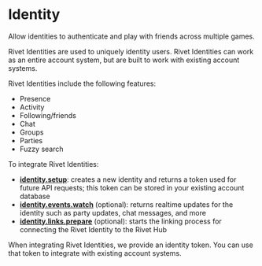 
<HeroPattern />

# Identity

<Summary>Allow identities to authenticate and play with friends across multiple games.</Summary>

Rivet Identities are used to uniquely identity users. Rivet Identities can work as an entire account system, but are built to work with existing account systems.

Rivet Identities include the following features:

- Presence
- Activity
- Following/friends
- Chat
- Groups
- Parties
- Fuzzy search

To integrate Rivet Identities:

- **[identity.setup](/identity/api/post-identities)**: creates a new identity and returns a token used for future API requests; this token can be stored in your existing account database
- **[identity.events.watch](/identity/api/get-events-live)** (optional): returns realtime updates for the identity such as party updates, chat messages, and more
- **[identity.links.prepare](/identity/api/post-game-links)** (optional): starts the linking process for connecting the Rivet Identity to the Rivet Hub

When integrating Rivet Identities, we provide an identity token. You can use that token to integrate with existing account systems.

<ResourceGroup>
  <Resource title='Friend discovery mechanisms' icon={faCompass} href='/identity/concepts/friend-discovery' />
  <Resource title='identity.setup' icon={faCode} iconType='duotone' href='/identity/api/post-identities' />
  <Resource
    title='identity.events.watch'
    icon={faCode}
    iconType='duotone'
    href='/identity/api/get-events-live'
  />
  <Resource
    title='identity.links.prepare'
    icon={faCode}
    iconType='duotone'
    href='/identity/api/post-game-links'
  />
</ResourceGroup>
